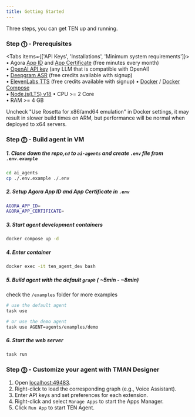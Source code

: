```yaml
---
title: Getting Started
---
```



Three steps, you can get TEN up and running.

### Step ⓵ - Prerequisites

<Tabs items={['API Keys', 'Installations', 'Minimum system requirements']}>
  <Tab>
    • Agora [App ID](https://docs.agora.io/en/video-calling/get-started/manage-agora-account?platform=web#create-an-agora-project) and [App Certificate](https://docs.agora.io/en/video-calling/get-started/manage-agora-account?platform=web#create-an-agora-project) (free minutes every month) <br />
    • [OpenAI API key](https://openai.com/index/openai-api/) (any LLM that is compatible with OpenAI) <br />
    • [Deepgram ASR](https://deepgram.com/) (free credits available with signup) <br />
    • [ElevenLabs TTS](https://elevenlabs.io/) (free credits available with signup)
  </Tab>
  <Tab>
    • [Docker](https://www.docker.com/) / [Docker Compose](https://docs.docker.com/compose/) <br />
    • [Node.js(LTS) v18](https://nodejs.org/en)
  </Tab>
  <Tab>
    • CPU >= 2 Core <br />
    • RAM >= 4 GB
  </Tab>
</Tabs>

<Callout title="macOS: Docker setting on Apple Silicon">
  Uncheck "Use Rosetta for x86/amd64 emulation" in Docker settings, it may result in slower build times on ARM, but performance will be normal when deployed to x64 servers.
</Callout>

### Step ⓶ - Build agent in VM

##### 1. Clone down the repo,`cd` to `ai-agents` and create `.env` file from `.env.example`

```bash
cd ai_agents
cp ./.env.example ./.env
```

##### 2. Setup Agora App ID and App Certificate in `.env`

```bash
AGORA_APP_ID=
AGORA_APP_CERTIFICATE=
```

##### 3. Start agent development containers

```bash
docker compose up -d
```

##### 4. Enter container

```bash
docker exec -it ten_agent_dev bash
```

##### 5. Build agent with the default `graph` ( ~5min - ~8min)

check the `/examples` folder for more examples

```bash
# use the default agent
task use

# or use the demo agent
task use AGENT=agents/examples/demo
```

##### 6. Start the web server

```bash
task run
```

### Step ⓷ - Customize your agent with TMAN Designer

1. Open [localhost:49483](http://localhost:49483).
2. Right-click to load the corresponding graph (e.g., Voice Assistant).
3. Enter API keys and set preferences for each extension.
4. Right-click and select `Manage Apps` to start the Apps Manager.
5. Click `Run App` to start TEN Agent.
